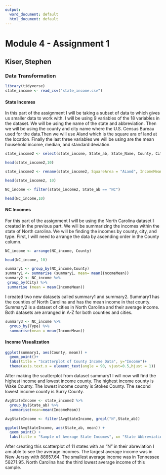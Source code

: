 ---
output:
  word_document: default
  html_document: default
---
# Module 4 - Assignment 1
## Kiser, Stephen
### Data Transformation

```{r Loading in tidyverse and dataset}
library(tidyverse)
state_income <- read_csv("state_income.csv")
```

#### State Incomes
In this part of the assignment I will be taking a subset of data to which gives us smaller data to work with. I will be using 9 variables of the 18 variables in the dataset.  We will be using the name of the state and abbreviation.  Then we will be using the county and city name where the U.S. Census Bureau used for the data.Then we will use Aland which is the square ara of land at the location.  Finally the last three variables we will be using are the mean household income, median, and standard deviation.

```{r Selecting the Variables}
state_income2 <- select(state_income, State_ab, State_Name, County, City, Type, ALand, Mean, Median, Stdev)

head(state_income2,10)

```

```{r Changing names of variables}
state_income2 <- rename(state_income2, SquareArea = "ALand", IncomeMean = "Mean", IncomeMedian = "Median", IncomeStDev = "Stdev")

head(state_income2, 10)
```
```{r Filtering North Carolina Data}
NC_income <- filter(state_income2, State_ab == "NC")

head(NC_income,10)
```

#### NC Incomes

For this part of the assignment I will be using the North Carolina dataset I created in the previous part.  We will be summarizing the incomes within the state of North carolina.  We will be finding the incomes by county, city, and type.  First, I willl need to arrange the data by ascending order in the County column.

```{r Arranging NC Data}
NC_income <- arrange(NC_income, County)

head(NC_income, 10)
```

```{r Summarizing NC Income}
summary1 <- group_by(NC_income,County)
summary1 <- summarise (summary1, mean= mean(IncomeMean))
summary2 <- NC_income %>%
 group_by(City) %>%
 summarise (mean = mean(IncomeMean))
```

I created two new datasets called summary1 and summary2.  Summary1 has the counties of North Carolina and has the mean income in that county.  Summary2 is a dataset of cities in North Carolina and their average income.  Both datasets are arranged in A-Z for both counties and cities.
```{r Summary 3 Dataset}
summary3 <- NC_income %>%
  group_by(Type) %>%
  summarise(mean = mean(IncomeMean))
```

#### Income Visualization

```{r Scatterplot of Summary1}
ggplot(summary1, aes(County, mean)) +
  geom_point()+
  labs(title = "Scatterplot of County Income Data", y="Income")+
  theme(axis.text.x = element_text(angle = 90, vjust=0.5,hjust = 1))
```

After making the scatterplot from dataset summary1 I will now will find the highest income and lowest income county.  The highest income county is Wake County.  The lowest income county is Stokes County.  The second lowest income county is Surry County.

```{r AvgStateIncome Dataset}
AvgStateIncome <- state_income2 %>%
  group_by(State_ab) %>%
  summarise(mean=mean(IncomeMean))

AvgStateIncome <- filter(AvgStateIncome, grepl("N",State_ab))

ggplot(AvgStateIncome, aes(State_ab, mean)) +
  geom_point() +
  labs(title = "Sample of Average State Incomes", x= "State Abbreviation", y= "Income")
```

After creating this scatterplot of 11 states with an "N" in their abreviation I am able to see the average incomes.  The largest average income was in New Jersey with 88657.64.  The smallest average income was in Tennessee 56271.95.  North Carolina had the third lowest average income of this sample.